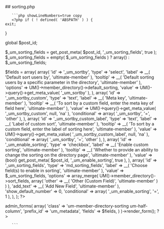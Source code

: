 

<div class="phpdocumentor-element -file">
    ## sorting.php

        

    
       ```php showLineNumbers=true copy
       <?php if ( ! defined( 'ABSPATH' ) ) {
	exit;
}

global $post_id;

$_um_sorting_fields = get_post_meta( $post_id, '_um_sorting_fields', true );
$_um_sorting_fields = empty( $_um_sorting_fields ) ? array() : $_um_sorting_fields;

$fields = array(
	array(
		'id'      => '_um_sortby',
		'type'    => 'select',
		'label'   => __( 'Default sort users by', 'ultimate-member' ),
		'tooltip' => __( 'Default sorting users by a specific parameter in the directory', 'ultimate-member' ),
		'options' => UM()->member_directory()->default_sorting,
		'value'   => UM()->query()->get_meta_value( '_um_sortby' ),
	),
	array(
		'id'          => '_um_sortby_custom',
		'type'        => 'text',
		'label'       => __( 'Meta key', 'ultimate-member' ),
		'tooltip'     => __( 'To sort by a custom field, enter the meta key of field here', 'ultimate-member' ),
		'value'       => UM()->query()->get_meta_value( '_um_sortby_custom', null, 'na' ),
		'conditional' => array( '_um_sortby', '=', 'other' ),
	),
	array(
		'id'          => '_um_sortby_custom_label',
		'type'        => 'text',
		'label'       => __( 'Label of custom sort', 'ultimate-member' ),
		'tooltip'     => __( 'To sort by a custom field, enter the label of sorting here', 'ultimate-member' ),
		'value'       => UM()->query()->get_meta_value( '_um_sortby_custom_label', null, 'na' ),
		'conditional' => array( '_um_sortby', '=', 'other' ),
	),
	array(
		'id'      => '_um_enable_sorting',
		'type'    => 'checkbox',
		'label'   => __( 'Enable custom sorting', 'ultimate-member' ),
		'tooltip' => __( 'Whether to provide an ability to change the sorting on the directory page', 'ultimate-member' ),
		'value'   => (bool) get_post_meta( $post_id, '_um_enable_sorting', true ),
	),
	array(
		'id'                  => '_um_sorting_fields',
		'type'                => 'md_sorting_fields',
		'label'               => __( 'Choose field(s) to enable in sorting', 'ultimate-member' ),
		'value'               => $_um_sorting_fields,
		'options'             => array_merge( UM()->member_directory()->sort_fields, array( 'other' => __( 'Other (Custom Field)', 'ultimate-member' ) ) ),
		'add_text'            => __( 'Add New Field', 'ultimate-member' ),
		'show_default_number' => 0,
		'conditional'         => array( '_um_enable_sorting', '=', 1 ),
	),
); ?>

<div class="um-admin-metabox">
	<?php
	UM()->admin_forms(
		array(
			'class'     => 'um-member-directory-sorting um-half-column',
			'prefix_id' => 'um_metadata',
			'fields'    => $fields,
		)
	)->render_form();
	?>
	<div class="um-admin-clear"></div>
</div>

       ```
</div>
